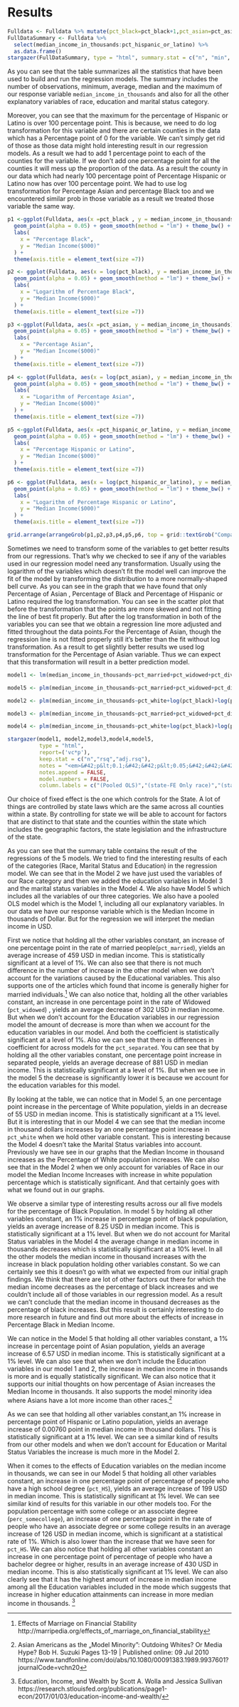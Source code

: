 # Results



```r
Fulldata <- Fulldata %>% mutate(pct_black=pct_black+1,pct_asian=pct_asian+1,pct_hispanic_or_latino=pct_hispanic_or_latino+1)
FullDataSummary <- Fulldata %>%
  select(median_income_in_thousands:pct_hispanic_or_latino) %>%
  as.data.frame()
stargazer(FullDataSummary, type = "html", summary.stat = c("n", "min", "mean", "median", "max"), add.lines = TRUE, header = TRUE)
```

As you can see that the table summarizes all the statistics that have been used to build and run the regression models. The summary includes the number of observations, minimum, average, median and the maximum of our response variable `median_income_in_thousands` and also for all the other explanatory variables of race, education and marital status category.

Moreover, you can see that the maximum for the percentage of Hispanic or Latino is over 100 percentage point. This is because, we need to do log transformation for this variable and there are certain counties in the data which has a Percentage point of 0 for the variable. We can't simply get rid of those as those data might hold interesting result in our regression models. As a result we had to add 1 percentage point to each of the counties for the variable. If we don't add one percentage point for all the counties it will mess up the proportion of the data. As a result the county in our data which had nearly 100 percentage point of Percentage Hispanic or Latino now has over 100 percentage point. We had to use log transformation for Percentage Asian and percentage Black too and we encountered similar prob in those variable as a result we treated those variable the same way.




```r

p1 <-ggplot(Fulldata, aes(x =pct_black , y = median_income_in_thousands)) +
  geom_point(alpha = 0.05) + geom_smooth(method = "lm") + theme_bw() +
  labs(
    x = "Percentage Black",
    y = "Median Income($000)"
  ) + 
  theme(axis.title = element_text(size =7))

p2 <- ggplot(Fulldata, aes(x = log(pct_black), y = median_income_in_thousands)) +
  geom_point(alpha = 0.05) + geom_smooth(method = "lm") + theme_bw() +
  labs(
    x = "Logarithm of Percentage Black",
    y = "Median Income($000)"
  ) + 
  theme(axis.title = element_text(size =7))


```
```r

p3 <-ggplot(Fulldata, aes(x =pct_asian, y = median_income_in_thousands)) +
  geom_point(alpha = 0.05) + geom_smooth(method = "lm") + theme_bw() +
  labs(
    x = "Percentage Asian",
    y = "Median Income($000)"
  ) + 
  theme(axis.title = element_text(size =7))

p4 <- ggplot(Fulldata, aes(x = log(pct_asian), y = median_income_in_thousands)) +
  geom_point(alpha = 0.05) + geom_smooth(method = "lm") + theme_bw() +
  labs(
    x = "Logarithm of Percentage Asian",
    y = "Median Income($000)"
  ) + 
  theme(axis.title = element_text(size =7))


```

```r

p5 <-ggplot(Fulldata, aes(x =pct_hispanic_or_latino, y = median_income_in_thousands)) +
  geom_point(alpha = 0.05) + geom_smooth(method = "lm") + theme_bw() +
  labs(
    x = "Percentage Hispanic or Latino",
    y = "Median Income($000)"
  ) + 
  theme(axis.title = element_text(size =7))

p6 <- ggplot(Fulldata, aes(x = log(pct_hispanic_or_latino), y = median_income_in_thousands)) +
  geom_point(alpha = 0.05) + geom_smooth(method = "lm") + theme_bw() +
  labs(
    x = "Logarithm of Percentage Hispanic or Latino",
    y = "Median Income($000)"
  ) + 
  theme(axis.title = element_text(size =7))


```


```r
grid.arrange(arrangeGrob(p1,p2,p3,p4,p5,p6, top = grid::textGrob("Comparison of Log and Level variable for %Black,%Hispanic or Latino and %Asian ", gp=grid::gpar(fontsize=8)), ncol = 2))
```


Sometimes we need to transform some of the variables to get better results from our regressions. That’s why we checked to see if any of the variables used in our regression model need any transformation. Usually using the logarithm of the variables which doesn’t fit the model well can improve the fit of the model by transforming the distribution to a more normally-shaped bell curve. As you can see in the graph that we have found that only Percentage of Asian , Percentage of Black and Percentage of Hispanic or Latino required the log transformation. You can see in the scatter plot that before the transformation that the points are more skewed and not fitting the line of best fit properly. But after the log transformation in both of the variables you can see that we obtain a regression line more adjusted and fitted throughout the data points.For the Percentage of Asian, though the regression line is not fitted properly still it's better than the fit without log transformation. As a result to get slightly better results we used log transformation for the Percentage of Asian variable. Thus we can expect that this transformation will result in a better prediction model.


```r
model1 <- lm(median_income_in_thousands~pct_married+pct_widowed+pct_divorced+pct_separated+pct_white+log(pct_black)+log(pct_asian)+log(pct_hispanic_or_latino)+pct_AmerIndian_or_alaska+pct_HS+pct_somecollege+pct_bachelor_or_higher, data = Fulldata)

model5 <- plm(median_income_in_thousands~pct_married+pct_widowed+pct_divorced+pct_separated+pct_white+log(pct_black)+log(pct_asian)+log(pct_hispanic_or_latino)+pct_AmerIndian_or_alaska+pct_HS+pct_somecollege+pct_bachelor_or_higher, data = Fulldata, index=c("stFIPS"), model = "within", effect="individual")

model2 <- plm(median_income_in_thousands~pct_white+log(pct_black)+log(pct_asian)+log(pct_hispanic_or_latino)+pct_AmerIndian_or_alaska, data = Fulldata, index=c("stFIPS"), model = "within", effect="individual")

model3 <- plm(median_income_in_thousands~pct_married+pct_widowed+pct_divorced+pct_separated+pct_white+log(pct_black)+log(pct_asian)+log(pct_hispanic_or_latino)+pct_AmerIndian_or_alaska, data = Fulldata, index=c("stFIPS"), model = "within", effect="individual")

model4 <- plm(median_income_in_thousands~pct_white+log(pct_black)+log(pct_asian)+log(pct_hispanic_or_latino)+pct_AmerIndian_or_alaska+pct_HS+pct_somecollege+pct_bachelor_or_higher, data = Fulldata, index=c("stFIPS"), model = "within", effect="individual")

```

```r
stargazer(model1, model2,model3,model4,model5,
          type = "html", 
          report=('vc*p'),
          keep.stat = c("n","rsq","adj.rsq"), 
          notes = "<em>&#42;p&lt;0.1;&#42;&#42;p&lt;0.05;&#42;&#42;&#42;p&lt;0.01</em>", 
          notes.append = FALSE,
          model.numbers = FALSE, 
          column.labels = c("(Pooled OLS)","(state-FE Only race)","(state-FE race and marital)","(state-FE race and edu)","(state-FE All variables)"))
```

Our choice of fixed effect is the one which controls for the State. A lot of things are controlled by state laws which are the same across all counties within a state. By controlling for state we will be able to account for factors that are distinct to that state and the counties within the state which includes the geographic factors, the state legislation and the infrastructure of the state. 

As you can see that the summary table contains the result of the regressions of the 5 models. We tried to find the interesting results of each of the categories (Race, Marital Status and Education) in the regression model. We can see that in the Model 2 we have just used the variables of our Race category and then we added the education variables in Model 3 and the marital status variables in the Model 4. We also have Model 5 which includes all the variables of our three categories. We also have a pooled OLS model which is the Model 1, including all our explanatory variables. In our data we have our response variable which is the Median Income in thousands of Dollar. But for the regression we will interpret the median income in USD.

First we notice that holding all the other variables constant, an increase of one percentage point in the rate of married people(`pct_married`), yields an average increase of 459 USD in median income. This is statistically significant at a level of 1%. We can also see that there is not much difference in the number of increase in the other model when we don't account for the variations caused by the Educational variables. This also supports one of the articles which found that income is generally higher for married individuals.[^2] We can also notice that, holding all the other variables constant, an increase in one percentage point in the rate of Widowed (`pct_widowed`) , yields an average decrease of 302 USD in median income. But when we don't account for the Education variables in our regression model the amount of decrease is more than when we account for the education variables in our model. And both the coefficient is statistically significant at a level of 1%. Also we can see that there is differences in coefficient for across models for the `pct_separated`. You can see that by holding all the other variables constant, one percentage point increase in separated people, yields an average decrease of 881 USD in median income. This is statistically significant at a level of 1%. But when we see in the model 5 the decrease is significantly lower it is because we account for the education variables for this model. 

By looking at the table, we can notice that in Model 5, an one percentage point increase in the percentage of White population, yields in an decrease of 55 USD in median income. This is statistically significant at a 1% level. But it is interesting that in our Model 4 we can see that the median income in thousand dollars increases by an one percentage point increase in `pct_white` when we hold other variable constant. This is interesting because the Model 4 doesn't take the Marital Status variables into account. Previously we have see in our graphs that the Median Income in thousand increases as the Percentage of White population increases. We can also see that in the Model 2 when we only account for variables of Race in our model the Median Income Increases with increase in white population percentage which is statistically significant. And that certainly goes with what we found out in our graphs.

We observe a similar type of interesting results across our all five models for the percentage of Black Population. In model 5 by holding all other variables constant, an 1% increase in percentage point of black population, yields an average increase of 8.25 USD in median income. This is statistically significant at a 1% level. But when we do not account for Marital Status variables in the Model 4 the average change in median income in thousands decreases which is statistically significant at a 10% level. In all the other models the median income in thousand increases with the increase in black population holding other variables constant. So we can certainly see this it doesn't go with what we expected from our initial graph findings. We think that there are lot of other factors out there for which the median income decreases as the percentage of black increases and we couldn't include all of those variables in our regression model. As a result we can't conclude that the median income in thousand decreases as the percentage of black increases. But this result is certainly interesting to do more research in future and find out more about the effects of increase in Percentage Black in Median Income.

We can notice in the Model 5 that holding all other variables constant, a 1% increase in percentage point of Asian population, yields an average increase of 6.57 USD in median income. This is statistically significant at a 1% level. We can also see that when we don't include the Education variables in our model 1 and 2, the increase in median income in thousands is more and is equally statistically significant. We can also notice that it supports our initial thoughts on how percentage of Asian increases the Median Income in thousands. It also supports the model minority idea where Asians have a lot more income than other races.[^3]

As we can see that holding all other variables constant,an 1% increase in percentage point of Hispanic or Latino population, yields an average increase of 0.00760 point in median income in thousand dollars. This is statistically significant at a 1% level. We can see a similar kind of results from our other models and when we don't account for Education or Marital Status Variables the increase is much more in the Model 2.

When it comes to the effects of Education variables on the median income in thousands, we can see in our Model 5 that holding all other variables constant, an increase in one percentage point of percentage of people who have a high school degree (`pct_HS`), yields an average increase of 199 USD in median income. This is statistically significant at 1% level. We can see similar kind of results for this variable in our other models too. For the population percentage with some college or an associate degree (`perc_somecollege`), an increase of one percentage point in the rate of people who have an associate degree or some college results in an average increase of 126 USD in median income, which is significant at a statistical rate of 1%. Which is also lower than the increase that we have seen for `pct_HS`. We can also notice that holding all other variables constant an increase in one percentage point of percentage of people who have a bachelor degree or higher, results in an average increase of 430 USD in median income. This is also statistically significant at 1% level. We can also clearly see that it has the highest amount of increase in median income among all the Education variables included in the mode which suggests that increase in higher education attainments can increase in more median income in thousands. [^4]





[^2]: Effects of Marriage on Financial Stability http://marripedia.org/effects_of_marriage_on_financial_stability

[^3]: Asian Americans as the „Model Minority”: Outdoing Whites? Or Media Hype?
Bob H. Suzuki
Pages 13-19 | Published online: 09 Jul 2010 https://www.tandfonline.com/doi/abs/10.1080/00091383.1989.9937601?journalCode=vchn20

[^4]: Education, Income, and Wealth
by Scott A. Wolla and Jessica Sullivan
https://research.stlouisfed.org/publications/page1-econ/2017/01/03/education-income-and-wealth/


<style>
.book .book-body .page-wrapper .page-inner {
  max-width: 90%;
}
</style>
